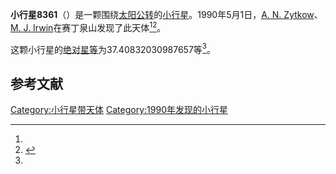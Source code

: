 {{Infobox planet
| bgcolour = #FFFFC0
| name = 8361
| symbol = 
| image = 
| caption = 
| discovery = yes
| discovery_ref = 
| discoverer = [[A._N._Zytkow|A. N. Zytkow]]、[[M._J._Irwin|M. J. Irwin]]
| discovery_site = [[赛丁泉山|赛丁泉山]] 
| discovered = 1990年5月1日
| designations = yes
| mp_name = 
| named_after = 
| alt_names = 1990 JN1/ 1972 TN3 / 1991 RD9
| mp_category = [[主带小行星|主带小行星]]
| orbit_ref = <ref name="a">[http://ssd.jpl.nasa.gov/sbdb.cgi?sstr=8361 8361] {{Wayback|url=http://ssd.jpl.nasa.gov/sbdb.cgi?sstr=8361 |date=20210717064024 }}，小行星數據庫瀏覽器（JPL Small-Body Database Browser）－[[美国国家航空航天局|美国国家航空航天局]]喷气推进实验室</ref>
| epoch = 2456400.5 (2013年4月18日更新)
| aphelion = {{convert|2.882516133993595|AU|km|3|abbr=on|lk=out}}
| perihelion = {{convert|2.775806245837924|AU|km|3|abbr=on}}
| semimajor = {{convert|2.82916118991576|AU|km|3|abbr=on}}
| eccentricity = 0.018858927
| period = 1738.140842 [[日|日]]<br />4.76[[儒略年|儒略年]]
| avg_speed = 
| inclination = 1.222025234941806
| asc_node = 238.5413101488827
| mean_anomaly = 
| arg_peri = 37.40832030987657
| satellites = 
| physical_characteristics = yes
| dimensions = 
| mass = 
| density = 
| surface_grav = 
| escape_velocity = 
| sidereal_day = 
| axial_tilt = 
| pole_ecliptic_lat = 
| pole_ecliptic_lon = 
| albedo = 
| temperatures= 
| temp_name1 = 
| mean_temp_1 = 
| max_temp_1 = 
| temp_name2 = 
| max_temp_2 = 
| spectral_type = 
| abs_magnitude = 37.40832030987657
}}

'''小行星8361'''（{{lang-en|8361}}）是一颗围绕[[太阳|太阳]][[公转|公转]]的[[小行星|小行星]]。1990年5月1日，[[A._N._Zytkow|A. N. Zytkow]]、[[M._J._Irwin|M. J. Irwin]]在赛丁泉山发现了此天体<ref name="a" /><ref>{{cite news|title=小行星列表|url=http://cfa-www.harvard.edu/iau/lists/NumberedMPs.txt|accessdate=2013-07-08|newspaper=哈佛大学|archive-date=2008-05-17|archive-url=https://web.archive.org/web/20080517010638/http://cfa-www.harvard.edu/iau/lists/NumberedMPs.txt|dead-url=no}}</ref>。

这颗小行星的[[绝对星等|绝对星等]]为37.40832030987657等<ref name="a" />。

==参考文献==
{{reflist}}
{{Minor Planet Number|[[小行星8360|小行星8360]]|[[小行星8362|小行星8362]]}}

{{小天体}}

[[Category:小行星带天体|Category:小行星带天体]]
[[Category:1990年发现的小行星|Category:1990年发现的小行星]]

{{asteroid-stub}}